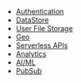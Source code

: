 - [Authentication](/lib/auth/getting-started)
- [DataStore](/lib/datastore/getting-started)
- [User File Storage](/lib/storage/getting-started)
- [Geo](/lib/geo/getting-started)
- [Serverless APIs](/lib/graphqlapi/getting-started)
- [Analytics](/lib/analytics/getting-started)
- [AI/ML](/lib/predictions/getting-started) 
- [PubSub](/lib/pubsub/getting-started)
